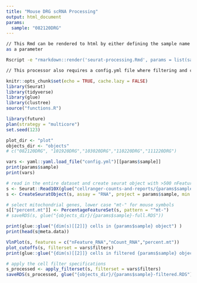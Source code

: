 ```yaml
---
title: "Mouse DRG scRNA Processing"
output: html_document
params:
  sample: "082120DRG"
---
```


```bash
// This Rmd can be rendered to html by either defining the sample name above or
as a parameter

Rscript -e "rmarkdown::render('seurat-processing.Rmd', params = list(sample='082120DRG'))"

// This processor also requires a config.yml file where filtering and cluster params are defined
```

```r
knitr::opts_chunk$set(echo = TRUE, cache.lazy = FALSE)
library(Seurat)
library(tidyverse)
library(glue)
library(clustree)
source("functions.R")

library(future)
plan(strategy = "multicore")
set.seed(123)

plot_dir <- "plot"
objects_dir <- "objects"
# c("082120DRG", "101920DRG","103020DRG","110220DRG","111220DRG")
```

```r
vars <- yaml::yaml.load_file("config.yml")[[params$sample]]
print(params$sample)
print(vars)
```

```r
# read in the entire dataset and create seurat object with >500 nFeature cells
s <- Seurat::Read10X(glue("cellranger-counts-and-reports/{params$sample}/outs/raw_feature_bc_matrix/"))
s <- CreateSeuratObject(s, assay = "RNA", project = params$sample, min.features = 500)

# select mitochondrial genes, lower case "mt-" for mouse symbols
s[["percent.mt"]] <- PercentageFeatureSet(s, pattern = "^mt-")
# saveRDS(s, glue("{objects_dir}/{params$sample}-full.RDS"))

print(glue::glue("{dim(s)[[2]]} cells in {params$sample} object") )
print(head(s@meta.data))
```

```r
VlnPlot(s, features = c("nFeature_RNA","nCount_RNA","percent.mt"))
plot_cutoffs(s, filterset = vars$filters)
print(glue::glue("{dim(s)[[2]]} cells in filtered {params$sample} object") )
```

```r
# apply the cell filter specifications
s_processed <- apply_filterset(s, filterset = vars$filters)
saveRDS(s_processed, glue("{objects_dir}/{params$sample}-filtered.RDS"))
```

